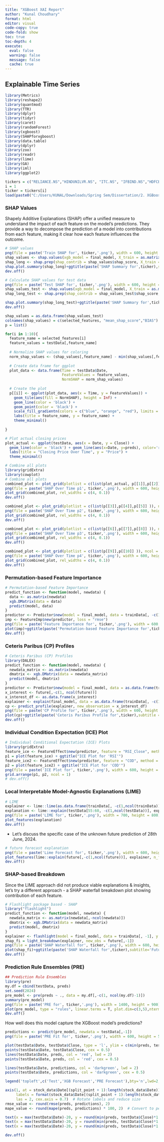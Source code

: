 ---
title: "XGBoost XAI Report"
author: "Kunal Choudhary"
format: html
editor: visual
code-copy: true
code-fold: show
toc: true
toc-depth: 4
execute: 
  eval: false
  warning: false
  message: false
  cache: true
---

## Explainable Time Series

```{r, warning=FALSE, message=FALSE}
library(Metrics)
library(reshape2)
library(quantmod)
library(TTR)
library(dplyr)
library(tidyr)
library(caret)
library(randomForest)
library(xgboost)
library(SHAPforxgboost)
library(data.table)
library(dplyr)
library(zoo)
library(readr)
library(lime)
library(GA)
library(iml)
library(ggplot2)
```

```{r, warning=FALSE, message=FALSE}

tickers = c("RELIANCE.NS","HINDUNILVR.NS", "ITC.NS", "IFBIND.NS","HDFCBANK.NS")
i = 1
ticker = tickers[i]
load(paste0("C:/Users/KUNAL/Downloads/Spring Sem/Dissertation/2. XGBoost Model/Workspace ",ticker,".RData"))
```

### SHAP Values

Shapely Additive Explanations (SHAP) offer a unified measure to understand the impact of each feature on the model's predictions. They provide a way to decompose the prediction of a model into contributions from each feature, making it clear how each feature influences the outcome.

```{r}
# SHAP values
png(file = paste('Train SHAP for', ticker,'.png'), width = 600, height = 500)
shap_values <- shap.values(xgb_model = final_model, X_train = as.matrix(trainData[, -c(1, ncol(trainData))]))
shap_long <- shap.prep(shap_contrib = shap_values$shap_score, X_train = as.matrix(trainData[, -c(1, ncol(trainData))]))
shap.plot.summary(shap_long)+ggtitle(paste('SHAP Summary for',ticker),subtitle = 'Training data')
dev.off()
```

```{r}
# Calculate SHAP values for test data
png(file = paste('Test SHAP for', ticker,'.png'), width = 600, height = 500)
shap_values_test <- shap.values(xgb_model = final_model, X_train = as.matrix(testData[, -c(1, ncol(testData))]))
shap_long_test <- shap.prep(shap_contrib = shap_values_test$shap_score, X_train = as.matrix(testData[, -c(1, ncol(testData))]))

shap.plot.summary(shap_long_test)+ggtitle(paste('SHAP Summary for',ticker),subtitle = 'Test data')
dev.off()
```

```{r}
shap_values = as.data.frame(shap_values_test)
colnames(shap_values) = c(selected_features, "mean_shap_score","BIAS")
p = list()

for(i in 1:10){
  feature_name = selected_features[i]
  feature_values = testData[,feature_name]
  
  # Normalize SHAP values for coloring
  norm_shap_values <- (shap_values[,feature_name] - min(shap_values[,feature_name])) / (max(shap_values[,feature_name]) - min(shap_values[,feature_name]))
  
  # Create data frame for ggplot
  plot_data <- data.frame(Time = testData$Date, 
                          FeatureValues = feature_values, 
                          NormSHAP = norm_shap_values)
  
  # Create the plot
  p[[i]] <- ggplot(plot_data, aes(x = Time, y = FeatureValues)) +
    geom_tile(aes(fill = NormSHAP), height = Inf) +
    geom_line(color = 'black') +
    geom_point(color = 'black') +
    scale_fill_gradientn(colors = c("blue", "orange", "red"), limits = c(0, 1), name = "Normalized\nSHAP Value") +
    labs(title = feature_name, y = feature_name) +
    theme_minimal()
  
}

# Plot actual closing prices
plot_actual <- ggplot(testData, aes(x = Date, y = Close)) +
  geom_line(color = 'black') + geom_line(aes(x=Date, y=preds), color='red')+
  labs(title = "Closing Price Over Time", y = "Price") +
  theme_minimal()

# Combine all plots
library(gridExtra)
library(cowplot)
# Combine all plots
combined_plot <- plot_grid(plotlist = c(list(plot_actual, p[[1]],p[[2]])), ncol = 1, align = "v")
png(file = paste('SHAP Over Time p1', ticker,'.png'), width = 600, height = 500)
plot_grid(combined_plot, rel_widths = c(4, 0.1))
dev.off()

combined_plot <- plot_grid(plotlist = c(list(p[[3]],p[[4]],p[[5]] )), ncol = 1, align = "v")
png(file = paste('SHAP Over Time p2', ticker,'.png'), width = 600, height = 500)
plot_grid(combined_plot, rel_widths = c(4, 0.1))
dev.off()

combined_plot <- plot_grid(plotlist = c(list(p[[6]],p[[7]],p[[8]] )), ncol = 1, align = "v")
png(file = paste('SHAP Over Time p3', ticker,'.png'), width = 600, height = 500)
plot_grid(combined_plot, rel_widths = c(4, 0.1))
dev.off()

combined_plot <- plot_grid(plotlist = c(list(p[[9]],p[[10]] )), ncol = 1, align = "v")
png(file = paste('SHAP Over Time p4', ticker,'.png'), width = 600, height = 500)
plot_grid(combined_plot, rel_widths = c(4, 0.1))
dev.off()
```

### Permutation-based Feature Importance

```{r, message=FALSE, warning=FALSE}
# Permutation-based Feature Importance
predict_function <- function(model, newdata) {
  data <- as.matrix(newdata)
  xgb.DMatrix(data = data)
  predict(model, data)
}
predictor <- Predictor$new(model = final_model, data = trainData[, -c(1, ncol(trainData))],  y = trainData$Close, predict.fun = predict_function)
imp <- FeatureImp$new(predictor, loss = "rmse")
png(file = paste('Feature Importance for', ticker,'.png'), width = 600, height = 500)
plot(imp)+ggtitle(paste('Permutation-based Feature Importance for',ticker))
dev.off()
```

### Ceteris Paribus (CP) Profiles

```{r}
# Ceteris Paribus (CP) Profiles
library(DALEX)
predict_function <- function(model, newdata) {
  newdata_matrix <- as.matrix(newdata)
  dmatrix <- xgb.DMatrix(data = newdata_matrix)
  predict(model, dmatrix)
}
predictor <- Predictor$new(model = final_model, data = as.data.frame(trainData[, -c(1, ncol(trainData))]), y = trainData$Close, predict.fun = predict_function)
x_interest <- future[,-c(1, ncol(future))]
x_interest_df <- as.data.frame(x_interest)
explainer <- explain(final_model, data = as.data.frame(trainData[, -c(1, ncol(trainData))]), y = trainData$Close, predict_function = predict_function)
cp <- predict_profile(explainer, new_observation = x_interest_df)
png(file = paste('CP Profile for', ticker,'.png'), width = 600, height = 500)
plot(cp)+ggtitle(paste('Ceteris Paribus Profile for',ticker),subtitle = '')
dev.off()
```

### Individual Condition Expectation (ICE) Plot

```{r}
# Individual Conditional Expectation (ICE) Plots
library(gridExtra)
feature_ice <- FeatureEffect$new(predictor, feature = "RSI_Close", method = "ice")
p1 = plot(feature_ice) + ggtitle("ICE Plot for 'RSI'")
feature_ice2 <- FeatureEffect$new(predictor, feature = "COD", method = "ice")
p2 = plot(feature_ice2) + ggtitle("ICE Plot for 'COD'")
png(file = paste('ICE Plot for', ticker,'.png'), width = 600, height = 500)
grid.arrange(p1, p2, ncol = 1)
# dev.off()
```

### Local Interpretable Model-Agnostic Explanations (LIME)

```{r}
# LIME
explainer <- lime::lime(as.data.frame(trainData[, -c(1,ncol(trainData))]), final_model, bin_continuous = TRUE)
explanation <- lime::explain(testData[55:60, -c(1,ncol(testData))], explainer, n_features = 10,feature_select = 'lasso_path')
png(file = paste('LIME for', ticker,'.png'), width = 700, height = 800)
plot_features(explanation)
dev.off()
```

-   Let's discuss the specific case of the unknown future prediction of 28th June, 2024.

```{r}
# future forecast explanation
png(file = paste('Lime Forecast for', ticker,'.png'), width = 600, height = 500)
plot_features(lime::explain(future[,-c(1,ncol(future))], explainer, n_features = 10,feature_select = 'lasso_path'))
dev.off()
```

### SHAP-based Breakdown

Since the LIME approach did not produce viable explanations & insights, let's try a different approach - a SHAP waterfall breakdown plot showing contribution of each feature.

```{r}
# Flashlight package based - SHAP 
library("flashlight")
predict_function <- function(model, newdata) {
  newdata_matrix <- as.matrix(newdata[,-ncol(newdata)])
  dmatrix <- xgb.DMatrix(data = newdata_matrix)
  predict(model, dmatrix)
}
explainer <- flashlight(model = final_model, data = trainData[, -1], y = "Close", predict_function = predict_function, label = 'Reliance')
shap_fi = light_breakdown(explainer, new_obs = future[,-1])
png(file = paste('SHAP Waterfall for', ticker,'.png'), width = 600, height = 500)
plot(shap_fi)+ggtitle(paste('SHAP Waterfall for',ticker),subtitle='Future Forecast 28/6/24')
dev.off()
```

### Prediction Rule Ensembles (PRE)

```{r}
## Prediction Rule Ensembles
library(pre)
my.df = cbind(testData, preds)
set.seed(2024)
pre_model <- pre(preds ~ ., data = my.df[,-c(1, ncol(my.df)-1)])
summary(pre_model)
png(file = paste('PRE for', ticker,'.png'), width = 1400, height = 900)
plot(pre_model, type = "rules", linear.terms = T, plot.dim=c(3,5),nterms=15)
dev.off()
```

How well does this model capture the XGBoost model's predictions?

```{r}
predictions <- predict(pre_model, newdata = testData[,-1])
png(file = paste('PRE Fit for', ticker,'.png'), width = 600, height = 500)

plot(testData$Date, testData$Close, type = 'l', ylim = c(min(preds, testData$Close), max(preds,testData$Close)), xlab = '', ylab = 'Closing Price',lwd=2, main = paste('PRE Model Fit for', ticker), xaxt = 'n')
points(testData$Date, testData$Close, cex = 0.5)
lines(testData$Date, preds, col = 'red', lwd = 2)
points(testData$Date, preds, col = 'red', cex = 0.5)

lines(testData$Date, predictions, col = 'darkgreen', lwd = 2)
points(testData$Date, predictions, col = 'darkgreen', cex = 0.5)

legend('topleft',c('Test','XGB Forecast','PRE Forecast'),bty='n',lwd=2,col=c('black','red','darkgreen'))

axis(1, at = stock_data$Date[(split_point + 1):length(stock_data$Date)], 
     labels = format(stock_data$Date[(split_point + 1):length(stock_data$Date)], "%b-%d"), 
     las = 2, cex.axis = 0.7)  # Rotate labels and reduce size
rmse_value <- round(rmse(preds, predictions), 2)
mape_value <- round(mape(preds, predictions) * 100, 2)  # Convert to percentage

text(x = max(testData$Date)-20, y = round(min(preds, testData$Close)*1.020), labels = 'PRE Approximation Fit:', pos = 4, cex = 0.8, col = "black")
text(x = max(testData$Date)-20, y = round(min(preds, testData$Close)*1.010), labels = paste("RMSE:", rmse_value), pos = 4, cex = 0.8, col = "navy")
text(x = max(testData$Date)-20, y = round(min(preds, testData$Close)*1.000), labels = paste("MAPE:", mape_value, "%"), pos = 4, cex = 0.8, col = "navy")

dev.off()
```
